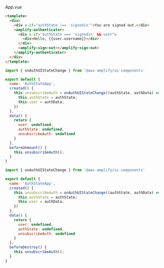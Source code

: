 _App.vue_
```html
<template>
  <div>
    <div v-if="authState !== 'signedin'">You are signed out.</div>
    <amplify-authenticator>
      <div v-if="authState === 'signedin' && user">
        <div>Hello, {{user.username}}</div>
      </div>
      <amplify-sign-out></amplify-sign-out>
    </amplify-authenticator>
  </div>
</template>
```
<BlockSwitcher>
<Block name="Vue 3">

```js
import { onAuthUIStateChange } from '@aws-amplify/ui-components'

export default {
  name: 'AuthStateApp',
  created() {
    this.unsubscribeAuth = onAuthUIStateChange((authState, authData) => {
      this.authState = authState;
      this.user = authData;
    })
  },
  data() {
    return {
      user: undefined,
      authState: undefined,
      unsubscribeAuth: undefined
    }
  },
  beforeUnmount() {
    this.unsubscribeAuth();
  }
}
```

</Block>
<Block name="Vue 2">

```js
import { onAuthUIStateChange } from '@aws-amplify/ui-components'

export default {
  name: 'AuthStateApp',
  created() {
    this.unsubscribeAuth = onAuthUIStateChange((authState, authData) => {
      this.authState = authState;
      this.user = authData;
    })
  },
  data() {
    return {
      user: undefined,
      authState: undefined,
      unsubscribeAuth: undefined
    }
  },
  beforeDestroy() {
    this.unsubscribeAuth();
  }
}
```

</Block>
</BlockSwitcher>
